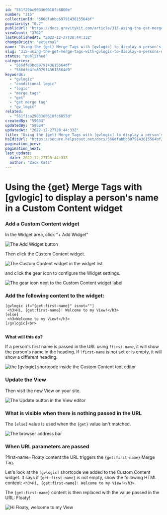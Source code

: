 ```yaml
---
id: "561f29bc903360610fc6860e"
number: "315"
collectionId: "566dfabbc6979143615564bf"
popularity: "0.7"
publicUrl: "https://docs.gravitykit.com/article/315-using-the-get-merge-tags-with-gvlogic-to-display-a-persons-name-in-a-custom-content-widget"
viewCount: "3762"
lastPublishedAt: "2022-12-27T20:44:33Z"
changeOrigin: "external"
name: "Using the {get} Merge Tags with [gvlogic] to display a person's name in a Custom Content widget"
slug: "315-using-the-get-merge-tags-with-gvlogic-to-display-a-persons-name-in-a-custom-content-widget"
status: "published"
categories: 
  - "566dfe9bc6979143615564df"
  - "566dfe4fc6979143615564d9"
keywords: 
  - "gvlogic"
  - "conditional logic"
  - "logic"
  - "merge tags"
  - "get"
  - "get merge tag"
  - "gv_logic"
related: 
  - "561f1ca2903360610fc6855d"
createdBy: "59634"
updatedBy: "59634"
updatedAt: "2022-12-27T20:44:33Z"
title: "Using the {get} Merge Tags with [gvlogic] to display a person's name in a Custom Content widget"
hsEditUrl: "https://secure.helpscout.net/docs/566dfabbc6979143615564bf/article/561f29bc903360610fc6860e"
pagination_prev: 
pagination_next: 
last_update:
  date: 2022-12-27T20:44:33Z
  author: "Zack Katz"
---
```


# Using the {get} Merge Tags with [gvlogic] to display a person's name in a Custom Content widget



### Add a Custom Content widget

In the Widget area, click "+ Add Widget"

![The Add Widget button](https://www.gravitykit.com/wp-content/uploads/2018/01/add-a-custom-content-widget.png?1444882828)

Then click the Custom Content widget.

![The Custom Content widget in the widget list](https://www.gravitykit.com/wp-content/uploads/2018/01/c40eca28-2fa6-4b67-b4bc-fe9dcf10bed6.png?1444882830)

and click the gear icon to configure the Widget settings.

![The gear icon next to the Custom Content widget label](https://www.gravitykit.com/wp-content/uploads/2018/01/2caa9f89-d780-41ad-a476-42ec2e4b5ded.png?1444882830)

### Add the following content to the widget:

```
[gvlogic if="{get:first-name}" isnot=""]
 <h3>Hi, {get:first-name}! Welcome to my View!</h3>
[else]
 <h3>Welcome to my View!</h3>
[/gvlogic]<br>
				
```

**What will this do?**

If a person's first name is passed in the URL using `?first-name`, it will show the person's name in the heading. If `?first-name` is not set or is empty, it will show a different heading.

![the [gvlogic] shortcode inside the Custom Content text editor](https://www.gravitykit.com/wp-content/uploads/2018/01/add-the-following-content-to-the-widget-.png?1444882831)

### Update the View

Then visit the new View on your site.

![The Update button in the View editor](https://www.gravitykit.com/wp-content/uploads/2018/01/update-the-view.png?1444882832)

### What is visible when there is nothing passed in the URL

The `[else]` value is used when the `{get}` value isn't matched.

![The browser address bar](https://www.gravitykit.com/wp-content/uploads/2018/01/what-is-visible-when-there-is-nothing-passed-in-the-url.png?1444882833)

### When URL parameters are passed

?first-name=Floaty content the URL triggers the `{get:first-name}` Merge Tag.

Let's look at the `[gvlogic]` shortcode we added to the Custom Content widget. It says if `{get:first-name}` is not empty, show the following HTML content: `<h3>Hi, {get:first-name}! Welcome to my View!</h3>`.

The `{get:first-name}` content is then replaced with the value passed in the URL: Floaty!

![Hi Floaty, welcome to my View](https://www.gravitykit.com/wp-content/uploads/2018/01/when-url-parameters-are-passed.png?1444882834)

